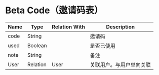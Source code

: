 # Beta Code（邀请码表）

| Name | Type     | Relation With | Description  |
| ---- | -------- | ------------- | ------------ |
| code | String   |               | 邀请码          |
| used | Boolean  |               | 是否已使用        |
| note | String   |               | 备注        |
| User | Relation | User          | 关联用户。与用户单向关联 |

